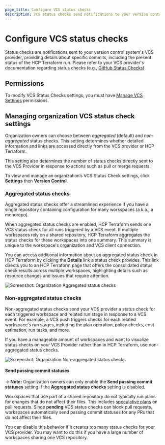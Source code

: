 ```yaml
---
page_title: Configure VCS status checks
description: VCS status checks send notifications to your version control provider. Learn how to configure VCS status checks in HCP Terraform.
---
```


# Configure VCS status checks

Status checks are notifications sent to your version control system's VCS provider, providing details about specific commits, including the present status of the HCP Terraform run. Please refer to your VCS provider's documentation regarding status checks (e.g., [GitHub Status Checks](https://docs.github.com/en/pull-requests/collaborating-with-pull-requests/collaborating-on-repositories-with-code-quality-features/about-status-checks)).

## Permissions

To modify VCS Status Checks settings, you must have [Manage VCS Settings](/terraform/cloud-docs/users-teams-organizations/permissions#manage-vcs-settings) permissions.

## Managing organization VCS status check settings

Organization owners can choose between _aggregated_ (default) and _non-aggregated_ status checks. This setting determines whether detailed information and links are accessed directly from the VCS provider or HCP Terraform.

This setting also determines the number of status checks directly sent to the VCS Provider in response to actions such as pull or merge requests.

To view and manage an organization’s VCS Status Check settings, click **Settings** then **Version Control**.

### Aggregated status checks

Aggregated status checks offer a streamlined experience if you have a single repository containing configuration for many workspaces (a.k.a., a monorepo).

When aggregated status checks are enabled, HCP Terraform sends one VCS status check for all runs triggered by a VCS event. If multiple workspaces rely on a shared repository, HCP Terraform aggregates the status checks for these workspaces into one summary. This summary is unique to the workspace's organization and VCS client connection.

You can access additional information about an aggregated status check in HCP Terraform by clicking the **Details** link a status check provides. This link directs you to an HCP Terraform page that offers the consolidated status check results across multiple workspaces, highlighting details such as resource changes and issues that require attention.

![Screenshot: Organization Aggregated status checks](/img/docs/organization-vcs-general-aggregated-status-checks.png)

### Non-aggregated status checks

Non-aggregated status checks send your VCS provider a status check for each triggered workspace and related run stage in response to a VCS event. For example, a VCS push triggers checks for each related workspace's run stages, including the plan operation, policy checks, cost estimation, run tasks, and more.

If you have a manageable amount of workspaces and want to visualize status checks on your VCS Provider rather than in HCP Terraform, use non-aggregated status checks.

![Screenshot: Organization Non-aggregated status checks](/img/docs/organization-vcs-general-non-aggregated-status-checks.png)

#### Send passing commit statuses

-> **Note:** Organization owners can only enable the **Send passing commit statuses** setting if the **Aggregated status checks** setting is disabled.

Workspaces that use part of a shared repository do not typically run plans for changes that do not affect their files. This includes [speculative plans](/terraform/cloud-docs/run/remote-operations#speculative-plans) on pull requests. Since **pending** VCS status checks can block pull requests, workspaces automatically send passing commit statuses for any PRs that do not affect their files.

You can disable this behavior if it creates too many status checks for your VCS provider. You may want to do this if you have a large number of workspaces sharing one VCS repository.

